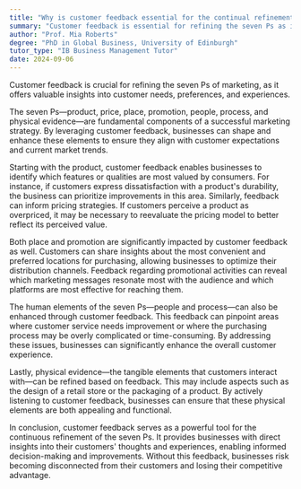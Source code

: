 ```yaml
---
title: "Why is customer feedback essential for the continual refinement of the seven Ps?"
summary: "Customer feedback is essential for refining the seven Ps as it provides valuable insights into customer needs, preferences, and experiences."
author: "Prof. Mia Roberts"
degree: "PhD in Global Business, University of Edinburgh"
tutor_type: "IB Business Management Tutor"
date: 2024-09-06
---
```


Customer feedback is crucial for refining the seven Ps of marketing, as it offers valuable insights into customer needs, preferences, and experiences.

The seven Ps—product, price, place, promotion, people, process, and physical evidence—are fundamental components of a successful marketing strategy. By leveraging customer feedback, businesses can shape and enhance these elements to ensure they align with customer expectations and current market trends.

Starting with the product, customer feedback enables businesses to identify which features or qualities are most valued by consumers. For instance, if customers express dissatisfaction with a product's durability, the business can prioritize improvements in this area. Similarly, feedback can inform pricing strategies. If customers perceive a product as overpriced, it may be necessary to reevaluate the pricing model to better reflect its perceived value.

Both place and promotion are significantly impacted by customer feedback as well. Customers can share insights about the most convenient and preferred locations for purchasing, allowing businesses to optimize their distribution channels. Feedback regarding promotional activities can reveal which marketing messages resonate most with the audience and which platforms are most effective for reaching them.

The human elements of the seven Ps—people and process—can also be enhanced through customer feedback. This feedback can pinpoint areas where customer service needs improvement or where the purchasing process may be overly complicated or time-consuming. By addressing these issues, businesses can significantly enhance the overall customer experience.

Lastly, physical evidence—the tangible elements that customers interact with—can be refined based on feedback. This may include aspects such as the design of a retail store or the packaging of a product. By actively listening to customer feedback, businesses can ensure that these physical elements are both appealing and functional.

In conclusion, customer feedback serves as a powerful tool for the continuous refinement of the seven Ps. It provides businesses with direct insights into their customers' thoughts and experiences, enabling informed decision-making and improvements. Without this feedback, businesses risk becoming disconnected from their customers and losing their competitive advantage.
    
